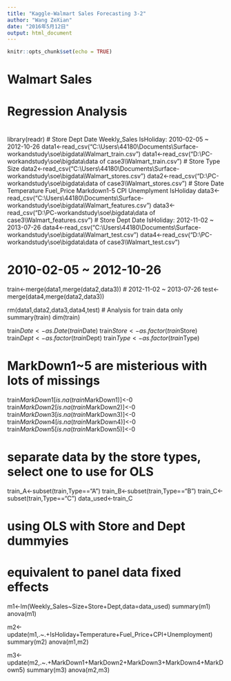 ```yaml
---
title: "Kaggle-Walmart Sales Forecasting 3-2"
author: "Wang ZeXian"
date: "2016年5月12日"
output: html_document
---
```


```r
knitr::opts_chunk$set(echo = TRUE)
```

# Walmart Sales
# Regression Analysis
#
library(readr)
# Store Dept Date Weekly_Sales IsHoliday: 2010-02-05 ~ 2012-10-26
data1<-read_csv("C:\\Users\\44180\\Documents\\Surface-workandstudy\\soe\\bigdata\\Walmart_train.csv")
data1<-read_csv("D:\\PC-workandstudy\\soe\\bigdata\\data of case3\\Walmart_train.csv")
# Store Type Size
data2<-read_csv("C:\\Users\\44180\\Documents\\Surface-workandstudy\\soe\\bigdata\\Walmart_stores.csv")
data2<-read_csv("D:\\PC-workandstudy\\soe\\bigdata\\data of case3\\Walmart_stores.csv")
# Store Date Temperature Fuel_Price Markdown1-5 CPI Unemplyment IsHoliday
data3<-read_csv("C:\\Users\\44180\\Documents\\Surface-workandstudy\\soe\\bigdata\\Walmart_features.csv")
data3<-read_csv("D:\\PC-workandstudy\\soe\\bigdata\\data of case3\\Walmart_features.csv")
# Store Dept Date IsHoliday: 2012-11-02 ~ 2013-07-26
data4<-read_csv("C:\\Users\\44180\\Documents\\Surface-workandstudy\\soe\\bigdata\\Walmart_test.csv")
data4<-read_csv("D:\\PC-workandstudy\\soe\\bigdata\\data of case3\\Walmart_test.csv")

# 2010-02-05 ~ 2012-10-26
train<-merge(data1,merge(data2,data3))
# 2012-11-02 ~ 2013-07-26
test<-merge(data4,merge(data2,data3))

rm(data1,data2,data3,data4,test)
# Analysis for train data only
summary(train)
dim(train)

train$Date<-as.Date(train$Date)
train$Store<-as.factor(train$Store)
train$Dept<-as.factor(train$Dept)
train$Type<-as.factor(train$Type)

# MarkDown1~5 are misterious with lots of missings
train$MarkDown1[is.na(train$MarkDown1)]<-0
train$MarkDown2[is.na(train$MarkDown2)]<-0
train$MarkDown3[is.na(train$MarkDown3)]<-0
train$MarkDown4[is.na(train$MarkDown4)]<-0
train$MarkDown5[is.na(train$MarkDown5)]<-0

# separate data by the store types, select one to use for OLS
train_A<-subset(train,Type=="A")
train_B<-subset(train,Type=="B")
train_C<-subset(train,Type=="C")
data_used<-train_C

# using OLS with Store and Dept dummyies
# equivalent to panel data fixed effects
m1<-lm(Weekly_Sales~Size+Store+Dept,data=data_used)
summary(m1)
anova(m1)

m2<-update(m1,.~.+IsHoliday+Temperature+Fuel_Price+CPI+Unemployment)
summary(m2)
anova(m1,m2)

m3<-update(m2,.~.+MarkDown1+MarkDown2+MarkDown3+MarkDown4+MarkDown5)
summary(m3)
anova(m2,m3)

